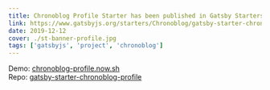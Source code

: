 ```yaml
---
title: Chronoblog Profile Starter has been published in Gatsby Starters library
link: https://www.gatsbyjs.org/starters/Chronoblog/gatsby-starter-chronoblog-profile/
date: 2019-12-12
cover: ./st-banner-profile.jpg
tags: ['gatsbyjs', 'project', 'chronoblog']
---
```


Demo: [chronoblog-profile.now.sh](https://chronoblog-profile.now.sh/)  
Repo: [gatsby-starter-chronoblog-profile](https://github.com/Chronoblog/gatsby-starter-chronoblog-profile)

